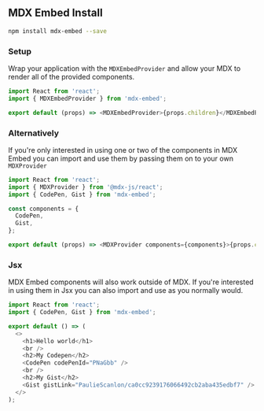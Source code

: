 
<Meta title="mdx-embed" />

## MDX Embed Install

```sh
npm install mdx-embed --save
```

### Setup

Wrap your application with the `MDXEmbedProvider` and allow your MDX to render all of the provided components.

```javascript
import React from 'react';
import { MDXEmbedProvider } from 'mdx-embed';

export default (props) => <MDXEmbedProvider>{props.children}</MDXEmbedProvider>;
```

### Alternatively

If you're only interested in using one or two of the components in MDX Embed you can import and use them by passing them on to your own `MDXProvider`

```javascript
import React from 'react';
import { MDXProvider } from '@mdx-js/react';
import { CodePen, Gist } from 'mdx-embed';

const components = {
  CodePen,
  Gist,
};

export default (props) => <MDXProvider components={components}>{props.children}</MDXProvider>;
```

### Jsx

MDX Embed components will also work outside of MDX. If you're interested in using them in Jsx you can also import and use as you normally would.

```javascript
import React from 'react';
import { CodePen, Gist } from 'mdx-embed';

export default () => (
  <>
    <h1>Hello world</h1>
    <br />
    <h2>My Codepen</h2>
    <CodePen codePenId="PNaGbb" />
    <br />
    <h2>My Gist</h2>
    <Gist gistLink="PaulieScanlon/ca0cc9239176066492cb2aba435edbf7" />
  </>
);
```
